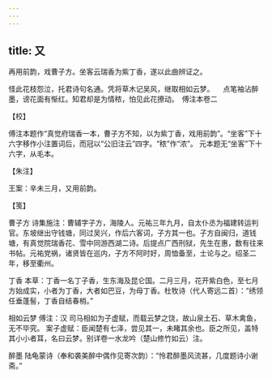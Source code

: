```yaml
---
---
---
```

title: 又
---







再用前韵，戏曹子方。坐客云瑞香为紫丁香，遂以此曲辨证之。

怪此花枝怨泣，托君诗句名通。凭将草木记吴风，继取相如云梦。 　点笔袖沾醉墨，谤花面有惭红。知君却是为情秾，怕见此花撩动。　傅注本卷二





【校】


傅注本题作“真觉府瑞香一本，曹子方不知，以为紫丁香，戏用前韵”。“坐客”下十六字移作小注置词后，而冠以“公旧注云”四字。“秾”作“浓”。 元本题无“坐客”下十六字，从毛本。





【朱注】


王案：辛未三月，又用前韵。





【笺】


曹子方 诗集施注：曹辅字子方，海陵人。元祐三年九月，自太仆丞为福建转运判官。东坡继出守钱塘，同过吴兴，作后六客词，子方其一也。子方自闽归，道钱塘，有真觉院瑞香花、雪中同游西湖二诗。后提点广西刑狱，先生在惠，数有往来书帖。元祐党祸，诸贤皆在巡内，子方不阿时好，周恤备至，士论与之。绍圣二年，移至衢州。

丁香 本草：丁香一名丁子香，生东海及昆仑国。二月三月，花开紫白色，至七月方始成实，小者为丁香，大者如巴豆，为母丁香。杜牧诗（代人寄远二首）：“绣领任垂蓬髻，丁香自结春梢。”

相如云梦 傅注：汉 司马相如为子虚赋，而载云梦之饶，故山泉土石、草木禽鱼，无不毕究。 案子虚赋：臣闻楚有七泽，尝见其一，未睹其余也。臣之所见，盖特其小小者耳，名曰云梦。别详卷一水龙吟（楚山修竹如云）注。

醉墨 陆龟蒙诗（奉和袭美醉中偶作见寄次韵）：“怜君醉墨风流甚，几度题诗小谢斋。”